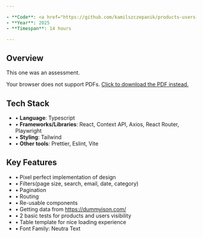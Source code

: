 ```yaml
---

- **Code**: <a href="https://github.com/kamilszczepanik/products-users-table" target="_blank">https://github.com/kamilszczepanik/products-users-table</a>
- **Year**: 2025
- **Timespan**: 14 hours

---
```


## Overview

This one was an assessment.

<div style={{ display: "flex", justifyContent: "center", margin: "0 0 24px" }}>
  <object
    data="/images/products-users-table/products-users-table-assessment.pdf"
    type="application/pdf"
    style={{
      width: "100%",
      height: "500px",
      borderRadius: "8px",
    }}
  >
    <span>
      Your browser does not support PDFs.
      <a
        href="/images/products-users-table/products-users-table-assessment.pdf"
        target="_blank"
      >
        Click to download the PDF instead.
      </a>
    </span>
  </object>
</div>

## Tech Stack

- • **Language**: Typescript
- • **Frameworks/Libraries**: React, Context API, Axios, React Router, Playwright
- • **Styling**: Tailwind
- • **Other tools**: Prettier, Eslint, Vite

## Key Features

- • Pixel perfect implementation of design
- • Filters(page size, search, email, date, category)
- • Pagination
- • Routing
- • Re-usable components
- • Getting data from <a href="https://dummyjson.com/" target="_blank">https://dummyjson.com/</a>
- • 2 basic tests for products and users visibility
- • Table template for nice loading experience
- • Font Family: Neutra Text
